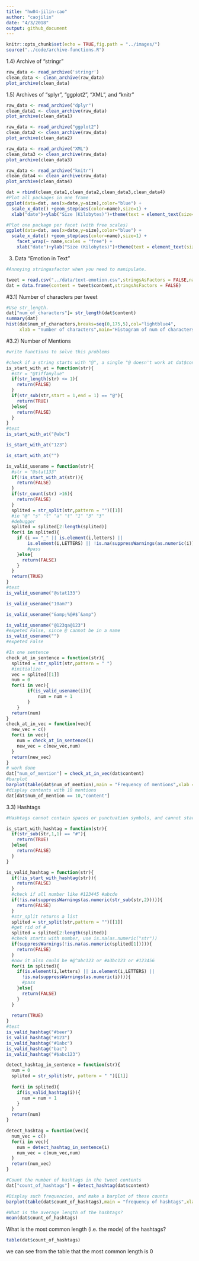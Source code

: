 ```yaml
---
title: "hw04-jilin-cao"
author: "caojilin"
date: "4/3/2018"
output: github_document
---
```


```r
knitr::opts_chunk$set(echo = TRUE,fig.path = "../images/")
source("../code/archive-functions.R")
```
1.4) Archive of "stringr"
```r
raw_data <- read_archive('stringr')
clean_data <- clean_archive(raw_data)
plot_archive(clean_data)
```
1.5) Archives of "splyr", "ggplot2", "XML", and "knitr"
```r
raw_data <- read_archive("dplyr")
clean_data1 <- clean_archive(raw_data)
plot_archive(clean_data1)

raw_data <- read_archive("ggplot2")
clean_data2 <- clean_archive(raw_data)
plot_archive(clean_data2)

raw_data <- read_archive("XML")
clean_data3 <- clean_archive(raw_data)
plot_archive(clean_data3)

raw_data <- read_archive("knitr")
clean_data4 <- clean_archive(raw_data)
plot_archive(clean_data4)

dat = rbind(clean_data1,clean_data2,clean_data3,clean_data4)
#Plot all packages in one frame
ggplot(data=dat, aes(x=date,y=size),color="blue") + 
  scale_x_date() +geom_step(aes(color=name),size=1) +
  xlab("date")+ylab("Size (Kilobytes)")+theme(text = element_text(size=15))

#Plot one package per facet (with free scales)
ggplot(data=dat, aes(x=date,y=size),color="blue") + 
  scale_x_date() +geom_step(aes(color=name),size=1) +
    facet_wrap(~ name,scales = "free") +
    xlab("date")+ylab("Size (Kilobytes)")+theme(text = element_text(size=15))

```
3) Data “Emotion in Text”
```r
#Annoying stringasfactor when you need to manipulate.

tweet = read.csv("../data/text-emotion.csv",stringsAsFactors = FALSE,na.strings = "NA")
dat = data.frame(content = tweet$content,stringsAsFactors = FALSE)
```

#3.1) Number of characters per tweet
```r
#Use str_length.
dat["num_of_characters"]= str_length(dat$content)
summary(dat)
hist(dat$num_of_characters,breaks=seq(0,175,5),col="lightblue4",
     xlab = "number of characters",main="Histogram of num of characters",label=TRUE)
```
#3.2) Number of Mentions
```r
#write functions to solve this problems

#check if a string starts with "@", a single "@ doesn't work at dat$content[82]"
is_start_with_at = function(str){
  #str = "@tiffanylue"
  if(str_length(str) <= 1){
    return(FALSE)
  }
  if(str_sub(str,start = 1,end = 1) == "@"){
    return(TRUE)
  }else{
    return(FALSE)
  }
}
#test
is_start_with_at("@abc")

is_start_with_at("123")

is_start_with_at("")

is_valid_usename = function(str){
  #str = "@stat133"
  if(!is_start_with_at(str)){
    return(FALSE)
  }
  if(str_count(str) >16){
    return(FALSE)
  }
  splited = str_split(str,pattern = "")[[1]]
  #ie "@" "s" "t" "a" "t" "1" "3" "3"
  #debugger
  splited = splited[2:length(splited)]
  for(i in splited){
    if (i == "_" || is.element(i,letters) ||      
        is.element(i,LETTERS) || !is.na(suppressWarnings(as.numeric(i))) ){
        #pass
    }else{
      return(FALSE)
    } 
  }
  return(TRUE)
}
#test
is_valid_usename("@stat133")

is_valid_usename("10am?")

is_valid_usename("&amp;%@#$ˆ&amp")

is_valid_usename("@123qa@123")
#expeted False, since @ cannot be in a name 
is_valid_usename("")
#expeted False

#In one sentence
check_at_in_sentence = function(str){
  splited = str_split(str,pattern = " ")
  #initialize
  vec = splited[[1]]
  num = 0
  for(i in vec){
        if(is_valid_usename(i)){
            num = num + 1
        }
    }
  return(num)
}
check_at_in_vec = function(vec){
  new_vec = c()
  for(i in vec){
    num = check_at_in_sentence(i)
    new_vec = c(new_vec,num)
  }
  return(new_vec)
}
# work done
dat["num_of_mention"] = check_at_in_vec(dat$content)
#barplot
barplot(table(dat$num_of_mention),main = "Frequency of mentions",xlab = "number of @ per Tweet")
#display contents with 10 mentions
dat[dat$num_of_mention == 10,"content"]
```
3.3) Hashtags
```r
#Hashtags cannot contain spaces or punctuation symbols, and cannot start with or use only numbers.

is_start_with_hashtag = function(str){
  if(str_sub(str,1,1) == "#"){
    return(TRUE)
  }else{
    return(FALSE)
  }
}

is_valid_hashtag = function(str){
  if(!is_start_with_hashtag(str)){
    return(FALSE)
  }
  #check if all number like #123445 #abcde
  if(!is.na(suppressWarnings(as.numeric(str_sub(str,2))))){
    return(FALSE)
  }
  #str_split returns a list
  splited = str_split(str,pattern = "")[[1]]
  #get rid of #
  splited = splited[2:length(splited)]
  #check starts with number, use is.na(as.numeric("str"))
  if(suppressWarnings(!is.na(as.numeric(splited[1])))){
    return(FALSE)
  }
  #now it also could be #@^abc123 or #a3bc123 or #123456
  for(i in splited){
    if(is.element(i,letters) || is.element(i,LETTERS) || 
      !is.na(suppressWarnings(as.numeric(i)))){
      #pass
    }else{
      return(FALSE)
    }
  }
  
  return(TRUE)
}
#test
is_valid_hashtag("#beer")
is_valid_hashtag("#123")
is_valid_hashtag("#1abc")
is_valid_hashtag("bac")
is_valid_hashtag("#$abc123")

detect_hashtag_in_sentence = function(str){
  num = 0
  splited = str_split(str, pattern = " ")[[1]]
  
  for(i in splited){
    if(is_valid_hashtag(i)){
      num = num + 1
    }
  }
  return(num)
}

detect_hashtag = function(vec){
  num_vec = c()
  for(i in vec){
    num = detect_hashtag_in_sentence(i)
    num_vec = c(num_vec,num)
  }
  return(num_vec)
}

#Count the number of hashtags in the tweet contents
dat["count_of_hashtags"] = detect_hashtag(dat$content)

#Display such frequencies, and make a barplot of these counts
barplot(table(dat$count_of_hashtags),main = "frequency of hashtags",xlab = "random variable of hashtags")

#What is the average length of the hashtags?
mean(dat$count_of_hashtags)

```
What is the most common length (i.e. the mode) of the hashtags?
```r
table(dat$count_of_hashtags)
```
we can see from the table that the most common length is 0
